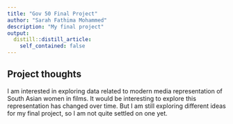 ```yaml
---
title: "Gov 50 Final Project"
author: "Sarah Fathima Mohammed"
description: "My final project"
output:
  distill::distill_article:
    self_contained: false
---
```




## Project thoughts

I am interested in exploring data related to modern media representation of South Asian women in films. It would be interesting to explore this representation has changed over time. But I am still exploring different ideas for my final project, so I am not quite settled on one yet.